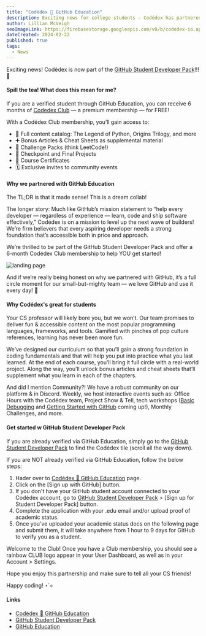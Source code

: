 ```yaml
---
title: "Codédex 🤝 GitHub Education"
description: Exciting news for college students — Codédex has partnered with GitHub Education and is now part of GitHub Student Developer Pack! ✨
author: Lillian McVeigh
seoImageLink: https://firebasestorage.googleapis.com/v0/b/codedex-io.appspot.com/o/blogs%2Fcodedex-github-edu%2Fbanner.gif?alt=media&token=1176d34d-4704-48dc-ab19-5b5f307aa2de
dateCreated: 2024-02-22
published: true
tags:
  - News
---
```


Exciting news! Codédex is now part of the [GitHub Student Developer Pack](https://www.codedex.io/github-students)!!! 🥳

#### Spill the tea! What does this mean for me?

If you are a verified student through GitHub Education, you can receive 6 months of [Codedex Club](https://www.codedex.io/pricing) — a premium membership — for FREE!

With a Codédex Club membership, you’ll gain access to:

- 🌈 Full content catalog: The Legend of Python, Origins Trilogy, and more
- ➕ Bonus Articles & Cheat Sheets as supplemental material
- 🎴 Challenge Packs (think LeetCode!)
- 🚀 Checkpoint and Final Projects 
- 📜 Course Certificates
- 🗓️ Exclusive invites to community events

#### Why we partnered with GitHub Education

The TL;DR is that it made sense! This is a dream collab!

The longer story: Much like GitHub’s mission statement to “help every developer — regardless of experience — learn, code and ship software effectively,” Codédex is on a mission to level up the next wave of builders! We’re firm believers that every aspiring developer needs a strong foundation that’s accessible both in price and approach. 

We’re thrilled to be part of the GitHub Student Developer Pack and offer a 6-month Codédex Club membership to help YOU get started!

![landing page](https://i.imgur.com/EsSNcwC.png)

And if we’re really being honest on why we partnered with GitHub, it’s a full circle moment for our small-but-mighty team — we love GitHub and use it every day! 💖

#### Why Codédex's great for students

Your CS professor will likely bore you, but we won’t. Our team promises to deliver fun & accessible content on the most popular programming languages, frameworks, and tools. Gamified with pinches of pop culture references, learning has never been more fun.

We’ve designed our curriculum so that you’ll gain a strong foundation in coding fundamentals and that will help you put into practice what you last learned. At the end of each course, you’ll bring it full circle with a real-world project. Along the way, you’ll unlock bonus articles and cheat sheets that’ll supplement what you learn in each of the chapters.

And did I mention Community?! We have a robust community on our platform & in Discord. Weekly, we host interactive events such as: Office Hours with the Codédex team, Project Show & Tell, tech workshops ([Basic Debugging](https://discord.gg/VAtARArQ?event=1207038533907517440) and [Getting Started with GitHub](https://discord.gg/VAtARArQ?event=1207055343331442688) coming up!), Monthly Challenges, and more.

#### Get started w GitHub Student Developer Pack

If you are already verified via GitHub Education, simply go to the [GitHub Student Developer Pack](https://education.github.com/pack) to find the Codédex tile (scroll all the way down).

If you are NOT already verified via GitHub Education, follow the below steps:

1. Hader over to [Codédex 🤝 GitHub Education](https://www.codedex.io/github-students) page.
2. Click on the [Sign up with GitHub] button.
3. If you don't have your GitHub student account connected to your Codédex account, go to [GitHub Student Developer Pack](https://education.github.com/pack) > [Sign up for Student Developer Pack] button.
4. Complete the application with your .edu email and/or upload proof of academic status.
5. Once you’ve uploaded your academic status docs on the following page and submit them, it will take anywhere from 1 hour to 9 days for GitHub to verify you as a student.

Welcome to the Club! Once you have a Club membership, you should see a rainbow CLUB logo appear in your User Dashboard, as well as in your Account > Settings.

Hope you enjoy this partnership and make sure to tell all your CS friends!

Happy coding! ⋆˙⟡

#### Links

- [Codédex 🤝 GitHub Education](https://www.codedex.io/github-students)
- [GitHub Student Developer Pack](https://education.github.com/pack)
- [GitHub Education](https://education.github.com)

